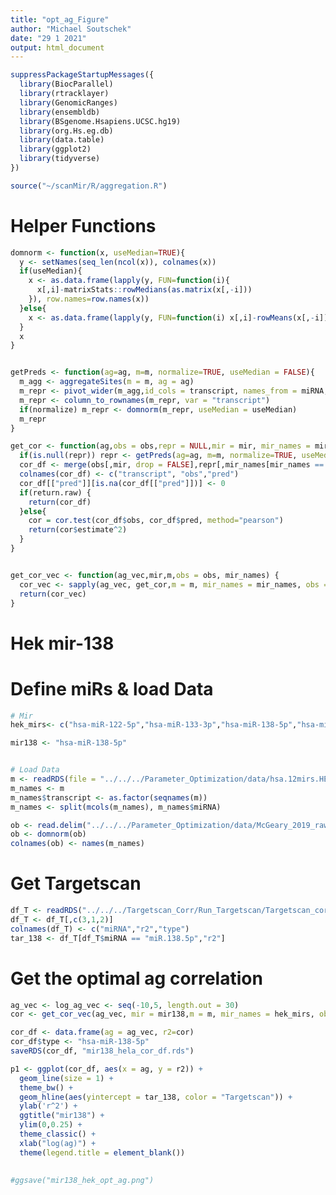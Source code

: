 ```yaml
---
title: "opt_ag_Figure"
author: "Michael Soutschek"
date: "29 1 2021"
output: html_document
---
```




```r
suppressPackageStartupMessages({
  library(BiocParallel)
  library(rtracklayer)
  library(GenomicRanges)
  library(ensembldb)
  library(BSgenome.Hsapiens.UCSC.hg19)
  library(org.Hs.eg.db)
  library(data.table)
  library(ggplot2)
  library(tidyverse)
})
```


```r
source("~/scanMir/R/aggregation.R")
```




# Helper Functions
```r
domnorm <- function(x, useMedian=TRUE){
  y <- setNames(seq_len(ncol(x)), colnames(x))
  if(useMedian){
    x <- as.data.frame(lapply(y, FUN=function(i){
      x[,i]-matrixStats::rowMedians(as.matrix(x[,-i]))
    }), row.names=row.names(x))
  }else{
    x <- as.data.frame(lapply(y, FUN=function(i) x[,i]-rowMeans(x[,-i])), row.names=row.names(x), check.names = FALSE)
  }  
  x
}


getPreds <- function(ag=ag, m=m, normalize=TRUE, useMedian = FALSE){
  m_agg <- aggregateSites(m = m, ag = ag)
  m_repr <- pivot_wider(m_agg,id_cols = transcript, names_from = miRNA, values_from = repression, values_fill = list(repression = 0))
  m_repr <- column_to_rownames(m_repr, var = "transcript")
  if(normalize) m_repr <- domnorm(m_repr, useMedian = useMedian)
  m_repr
}

get_cor <- function(ag,obs = obs,repr = NULL,mir = mir, mir_names = mir_names, m=NULL,return.raw = FALSE) {
  if(is.null(repr)) repr <- getPreds(ag=ag, m=m, normalize=TRUE, useMedian = FALSE)
  cor_df <- merge(obs[,mir, drop = FALSE],repr[,mir_names[mir_names == mir], drop = FALSE], by = 0, all.x = TRUE)
  colnames(cor_df) <- c("transcript", "obs","pred")
  cor_df[["pred"]][is.na(cor_df[["pred"]])] <- 0
  if(return.raw) {
    return(cor_df)
  }else{
    cor = cor.test(cor_df$obs, cor_df$pred, method="pearson")
    return(cor$estimate^2)
  }
}


get_cor_vec <- function(ag_vec,mir,m,obs = obs, mir_names) {
  cor_vec <- sapply(ag_vec, get_cor,m = m, mir_names = mir_names, obs = obs, mir = mir)
  return(cor_vec)
} 

```



# Hek mir-138

# Define miRs & load Data
```r
# Mir
hek_mirs<- c("hsa-miR-122-5p","hsa-miR-133-3p","hsa-miR-138-5p","hsa-miR-145-5p","hsa-miR-184","hsa-miR-190a-5p","hsa-miR-200b-3p","hsa-miR-216a-5p","hsa-miR-217-5p","hsa-miR-219a-5p","hsa-miR-375-3p","hsa-miR-451a")

mir138 <- "hsa-miR-138-5p"


# Load Data
m <- readRDS(file = "../../../Parameter_Optimization/data/hsa.12mirs.HEK.fullScan.GR.rds")
m_names <- m
m_names$transcript <- as.factor(seqnames(m))
m_names <- split(mcols(m_names), m_names$miRNA)

ob <- read.delim("../../../Parameter_Optimization/data/McGeary_2019_raw/GSE140218_HEK293FT_transfection_logtpm_batchnormalized.txt", row.names=1)
ob <- domnorm(ob)
colnames(ob) <- names(m_names)
```


# Get Targetscan
```r
df_T <- readRDS("../../../Targetscan_Corr/Run_Targetscan/Targetscan_corr_hek.rds")
df_T <- df_T[,c(3,1,2)]
colnames(df_T) <- c("miRNA","r2","type")
tar_138 <- df_T[df_T$miRNA == "miR.138.5p","r2"]
```



# Get the optimal ag correlation
```r
ag_vec <- log_ag_vec <- seq(-10,5, length.out = 30)
cor <- get_cor_vec(ag_vec, mir = mir138,m = m, mir_names = hek_mirs, obs = ob)

cor_df <- data.frame(ag = ag_vec, r2=cor)
cor_df$type <- "hsa-miR-138-5p"
saveRDS(cor_df, "mir138_hela_cor_df.rds")

p1 <- ggplot(cor_df, aes(x = ag, y = r2)) + 
  geom_line(size = 1) +
  theme_bw() +
  geom_hline(aes(yintercept = tar_138, color = "Targetscan")) +
  ylab('r^2') +
  ggtitle("mir138") + 
  ylim(0,0.25) + 
  theme_classic() + 
  xlab("log(ag)") + 
  theme(legend.title = element_blank())
  

#ggsave("mir138_hek_opt_ag.png")
```













